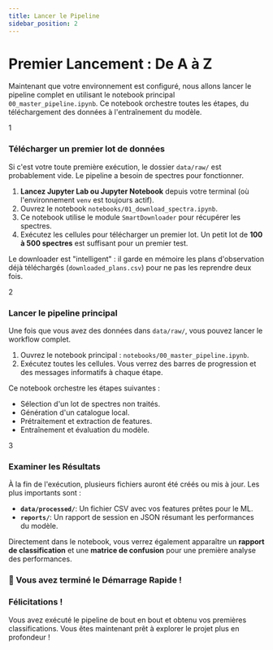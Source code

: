 ```yaml
---
title: Lancer le Pipeline
sidebar_position: 2
---
```


<!-- Complet for v0.1.0-alpha release -->


# <FontAwesomeIcon icon={faSpinner} /> Premier Lancement : De A à Z

Maintenant que votre environnement est configuré, nous allons lancer le pipeline complet en utilisant le notebook principal `00_master_pipeline.ipynb`. Ce notebook orchestre toutes les étapes, du téléchargement des données à l'entraînement du modèle.

<div className="card-demo">
  <div className="card margin-bottom--lg">
    <div className="card__header">
      <span className="step-number">1</span>
      <h3><FontAwesomeIcon icon={faDownload} /> Télécharger un premier lot de données</h3>
    </div>
    <div className="card__body">
      <p>
        Si c'est votre toute première exécution, le dossier <code>data/raw/</code> est probablement vide. Le pipeline a besoin de spectres pour fonctionner.
      </p>
      <ol>
        <li><strong>Lancez Jupyter Lab ou Jupyter Notebook</strong> depuis votre terminal (où l'environnement <code>venv</code> est toujours actif).</li>
        <li>Ouvrez le notebook <code>notebooks/01_download_spectra.ipynb</code>.</li>
        <li>Ce notebook utilise le module <code>SmartDownloader</code> pour récupérer les spectres.</li>
        <li>Exécutez les cellules pour télécharger un premier lot. Un petit lot de <strong>100 à 500 spectres</strong> est suffisant pour un premier test.</li>
      </ol>
      <Admonition type="note" title="Conseil">
        <p>
          Le downloader est "intelligent" : il garde en mémoire les plans d'observation déjà téléchargés (<code>downloaded_plans.csv</code>) pour ne pas les reprendre deux fois.
        </p>
      </Admonition>
    </div>
  </div>
  <div className="card margin-bottom--lg">
    <div className="card__header">
      <span className="step-number">2</span>
      <h3><FontAwesomeIcon icon={faCogs} /> Lancer le pipeline principal</h3>
    </div>
    <div className="card__body">
      Une fois que vous avez des données dans <code>data/raw/</code>, vous pouvez lancer le workflow complet.
      <ol>
        <li>Ouvrez le notebook principal : <code>notebooks/00_master_pipeline.ipynb</code>.</li>
        <li>Exécutez toutes les cellules. Vous verrez des barres de progression et des messages informatifs à chaque étape.</li>
      </ol>
      <p>Ce notebook orchestre les étapes suivantes :</p>
      <ul>
        <li>Sélection d'un lot de spectres non traités.</li>
        <li>Génération d'un catalogue local.</li>
        <li>Prétraitement et extraction de features.</li>
        <li>Entraînement et évaluation du modèle.</li>
      </ul>
    </div>
  </div>
  <div className="card">
    <div className="card__header">
      <span className="step-number">3</span>
      <h3><FontAwesomeIcon icon={faPoll} /> Examiner les Résultats</h3>
    </div>
    <div className="card__body">
      À la fin de l'exécution, plusieurs fichiers auront été créés ou mis à jour. Les plus importants sont :
      <ul>
        <li><strong><code>data/processed/</code></strong>: Un fichier CSV avec vos features prêtes pour le ML.</li>
        <li><strong><code>reports/</code></strong>: Un rapport de session en JSON résumant les performances du modèle.</li>
      </ul>
      <p>Directement dans le notebook, vous verrez également apparaître un <strong>rapport de classification</strong> et une <strong>matrice de confusion</strong> pour une première analyse des performances.</p>
    </div>
  </div>
</div>

### 🎉 Vous avez terminé le Démarrage Rapide !

<div className="congrats-box">
  <div className="congrats-icon">
    <FontAwesomeIcon icon={faTrophy} size="4x" />
  </div>
  <div className="congrats-content">
    <h3>Félicitations !</h3>
    <p>
      Vous avez exécuté le pipeline de bout en bout et obtenu vos premières classifications. Vous êtes maintenant prêt à explorer le projet plus en profondeur !
    </p>
  </div>
</div>